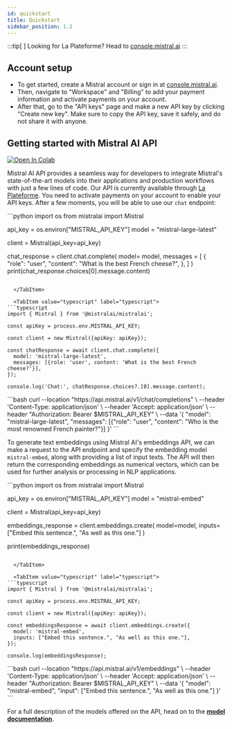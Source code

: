 ```yaml
---
id: quickstart
title: Quickstart
sidebar_position: 1.2
---
```



[platform_url]: https://console.mistral.ai/


:::tip[ ]
Looking for La Plateforme? Head to [console.mistral.ai][platform_url]
:::

## Account setup

- To get started, create a Mistral account or sign in at [console.mistral.ai][platform_url].
- Then, navigate to "Workspace" and "Billing" to add your payment information and activate payments on your account. 
- After that, go to the "API keys" page and make a new API key by clicking "Create new key". 
Make sure to copy the API key, save it safely, and do not share it with anyone.

## Getting started with Mistral AI API

<a target="_blank" href="https://colab.research.google.com/github/mistralai/cookbook/blob/main/quickstart.ipynb">
  <img src="https://colab.research.google.com/assets/colab-badge.svg" alt="Open In Colab"/>
</a>

Mistral AI API provides a seamless way for developers to integrate Mistral's state-of-the-art 
models into their applications and production workflows with just a few lines of code. 
Our API is currently available through [La Plateforme][platform_url]. 
You need to activate payments on your account to enable your API keys.
After a few moments, you will be able to use our `chat` endpoint:

<Tabs groupId="code">
  <TabItem value="python" label="python" default>
```python
import os
from mistralai import Mistral

api_key = os.environ["MISTRAL_API_KEY"]
model = "mistral-large-latest"

client = Mistral(api_key=api_key)

chat_response = client.chat.complete(
    model= model,
    messages = [
        {
            "role": "user",
            "content": "What is the best French cheese?",
        },
    ]
)
print(chat_response.choices[0].message.content)
```

  </TabItem>

  <TabItem value="typescript" label="typescript">
```typescript
import { Mistral } from '@mistralai/mistralai';

const apiKey = process.env.MISTRAL_API_KEY;

const client = new Mistral({apiKey: apiKey});

const chatResponse = await client.chat.complete({
  model: 'mistral-large-latest',
  messages: [{role: 'user', content: 'What is the best French cheese?'}],
});

console.log('Chat:', chatResponse.choices?.[0].message.content);
```
  </TabItem>

  <TabItem value="curl" label="curl">
```bash
curl --location "https://api.mistral.ai/v1/chat/completions" \
     --header 'Content-Type: application/json' \
     --header 'Accept: application/json' \
     --header "Authorization: Bearer $MISTRAL_API_KEY" \
     --data '{
    "model": "mistral-large-latest",
    "messages": [{"role": "user", "content": "Who is the most renowned French painter?"}]
  }'
```
  </TabItem>
</Tabs>

To generate text embeddings using Mistral AI's embeddings API, we can make a request to the API 
endpoint and specify the embedding model `mistral-embed`, along with providing a list of input texts. 
The API will then return the corresponding embeddings as numerical vectors, which can be used for
further analysis or processing in NLP applications.

<Tabs groupId="code">
  <TabItem value="python" label="python" default>
```python
import os
from mistralai import Mistral

api_key = os.environ["MISTRAL_API_KEY"]
model = "mistral-embed"

client = Mistral(api_key=api_key)

embeddings_response = client.embeddings.create(
    model=model,
    inputs=["Embed this sentence.", "As well as this one."]
)

print(embeddings_response)
```

  </TabItem>

  <TabItem value="typescript" label="typescript">
```typescript
import { Mistral } from '@mistralai/mistralai';

const apiKey = process.env.MISTRAL_API_KEY;

const client = new Mistral({apiKey: apiKey});

const embeddingsResponse = await client.embeddings.create({
  model: 'mistral-embed',
  inputs: ["Embed this sentence.", "As well as this one."],
});

console.log(embeddingsResponse);
```
  </TabItem>

  <TabItem value="curl" label="curl">
```bash
curl --location "https://api.mistral.ai/v1/embeddings" \
     --header 'Content-Type: application/json' \
     --header 'Accept: application/json' \
     --header "Authorization: Bearer $MISTRAL_API_KEY" \
     --data '{
    "model": "mistral-embed",
    "input": ["Embed this sentence.", "As well as this one."]
  }'
```
  </TabItem>
</Tabs>



For a full description of the models offered on the API, head on to the **[model documentation](../models/models_overview)**.


